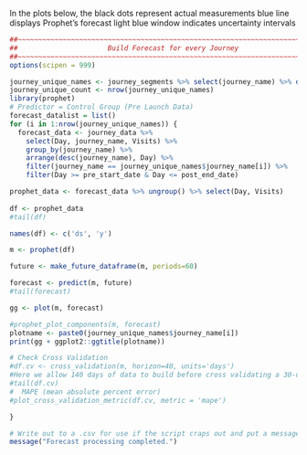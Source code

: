 
In the plots below, the black dots represent actual measurements blue line displays Prophet’s forecast light blue window indicates uncertainty intervals

```r
##~~~~~~~~~~~~~~~~~~~~~~~~~~~~~~~~~~~~~~~~~~~~~~~~~~~~~~~~~~~~~~~~~~~~~~~~~~~~~~
##                      Build Forecast for every Journey                  ----
##~~~~~~~~~~~~~~~~~~~~~~~~~~~~~~~~~~~~~~~~~~~~~~~~~~~~~~~~~~~~~~~~~~~~~~~~~~~~~~
options(scipen = 999)

journey_unique_names <- journey_segments %>% select(journey_name) %>% distinct()
journey_unique_count <- nrow(journey_unique_names)
library(prophet)
# Predictor = Control Group (Pre Launch Data)
forecast_datalist = list()
for (i in 1:nrow(journey_unique_names)) {
  forecast_data <- journey_data %>%
    select(Day, journey_name, Visits) %>%
    group_by(journey_name) %>%
    arrange(desc(journey_name), Day) %>%
    filter(journey_name == journey_unique_names$journey_name[i]) %>%
    filter(Day >= pre_start_date & Day <= post_end_date)

prophet_data <- forecast_data %>% ungroup() %>% select(Day, Visits)
  
df <- prophet_data
#tail(df)

names(df) <- c('ds', 'y') 

m <- prophet(df)

future <- make_future_dataframe(m, periods=60)

forecast <- predict(m, future)
#tail(forecast)

gg <- plot(m, forecast)

#prophet_plot_components(m, forecast)
plotname <- paste0(journey_unique_names$journey_name[i])
print(gg + ggplot2::ggtitle(plotname))

# Check Cross Validation
#df.cv <- cross_validation(m, horizon=40, units='days') 
#Here we allow 140 days of data to build before cross validating a 30-day forecast every 50 days;
#tail(df.cv)
#  MAPE (mean absolute percent error)
#plot_cross_validation_metric(df.cv, metric = 'mape')

}

# Write out to a .csv for use if the script craps out and put a message to the console
message("Forecast processing completed.")
```
